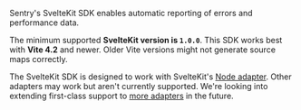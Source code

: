 Sentry's SvelteKit SDK enables automatic reporting of errors and performance data.

<Note>

The minimum supported **SvelteKit version is `1.0.0`**. This SDK works best with **Vite 4.2** and newer.
Older Vite versions might not generate source maps correctly.

</Note>

<Note>

The SvelteKit SDK is designed to work with SvelteKit's [Node adapter](https://kit.svelte.dev/docs/adapter-node).
Other adapters may work but aren't currently supported.
We're looking into extending first-class support to [more adapters](https://kit.svelte.dev/docs/adapters) in the future.

</Note>
